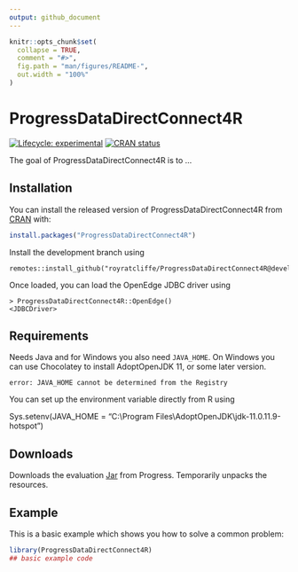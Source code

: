 ```yaml
---
output: github_document
---
```


<!-- README.md is generated from README.Rmd. Please edit that file -->

```r
knitr::opts_chunk$set(
  collapse = TRUE,
  comment = "#>",
  fig.path = "man/figures/README-",
  out.width = "100%"
)
```

# ProgressDataDirectConnect4R

<!-- badges: start -->
[![Lifecycle: experimental](https://img.shields.io/badge/lifecycle-experimental-orange.svg)](https://lifecycle.r-lib.org/articles/stages.html#experimental)
[![CRAN status](https://www.r-pkg.org/badges/version/ProgressDataDirectConnect4R)](https://CRAN.R-project.org/package=ProgressDataDirectConnect4R)
<!-- badges: end -->

The goal of ProgressDataDirectConnect4R is to ...

## Installation

You can install the released version of ProgressDataDirectConnect4R from [CRAN](https://CRAN.R-project.org) with:

``` r
install.packages("ProgressDataDirectConnect4R")
```

Install the development branch using

    remotes::install_github("royratcliffe/ProgressDataDirectConnect4R@develop")

Once loaded, you can load the OpenEdge JDBC driver using

    > ProgressDataDirectConnect4R::OpenEdge()
    <JDBCDriver>

## Requirements

Needs Java and for Windows you also need `JAVA_HOME`. On Windows you can use Chocolatey to install AdoptOpenJDK 11, or some later version.

    error: JAVA_HOME cannot be determined from the Registry

You can set up the environment variable directly from R using

Sys.setenv(JAVA_HOME = "C:\\Program Files\\AdoptOpenJDK\\jdk-11.0.11.9-hotspot")

## Downloads

Downloads the evaluation [Jar](https://media.datadirect.com/download/files/evals/JDBC/PROGRESS_DATADIRECT_JDBC_OE_ALL.jar) from Progress. Temporarily unpacks the resources.

## Example

This is a basic example which shows you how to solve a common problem:

```r
library(ProgressDataDirectConnect4R)
## basic example code
```
